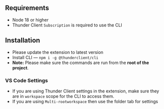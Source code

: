 
## Requirements
- Node 18 or higher
- Thunder Client `Subscription` is required to use the CLI

## Installation
- Please update the extension to latest version
- Install CLI — `npm i -g @thunderclient/cli`
- **Note:** Please make sure the commands are run from the **root of the project**.

### VS Code Settings
- If you are using Thunder Client settings in the extension, make sure they are in `workspace` scope for the CLI to access them.
- If you are using `Multi-rootworkspace` then use the folder tab for settings